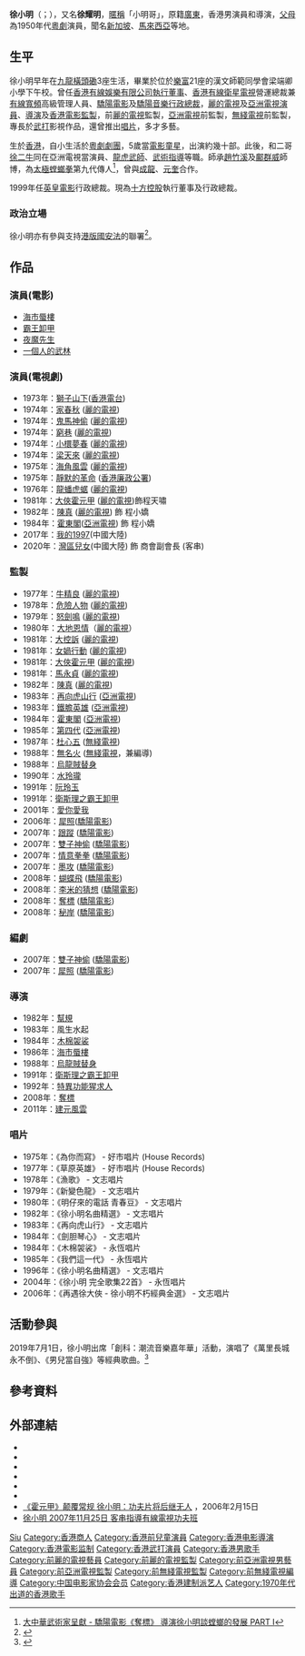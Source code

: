 {{Otheruses|徐小明}}
{{藝人
|姓名 =徐小明
|類型 =男藝人
|圖片 =徐小明.jpg
|圖片尺寸 =200px
|圖片簡介 =接受《[[中國新聞網|中國新聞網]]》專訪
|本名 =
|羅馬拼音 =Tsui Siu Ming
|英文名 = 
|暱稱 =小明哥
|其他藝名 =
|國籍 ={{CNHK}}
|民族 =
|籍貫 =[[廣東|廣東]][[花縣|花縣]]
|出生日期 ={{birth date and age|1953|11|28}}
|出生地點 ={{HKG-1945}}
|逝世日期 =
|逝世地點 =
|職業 =監製、導演、演員、歌手
|語言 =
|教育程度 = '''学历'''：<br>不詳<br>'''学位'''：<br>{{USA}}{{tsl|en|Northern State University|北方州立大学}}荣誉博士<ref>{{cite web | language = zh-hans | publisher = 凤凰网 | title = 罗家英获颁世界杰出华人奖 | url = http://ent.ifeng.com/HOT/yaowen/detail_2013_05/06/24961264_0.shtml | author = 长春晚报 | date = 2013年5月6日 | accessdate = 2013年5月6日 | archive-date = 2020年2月22日 | archive-url = https://web.archive.org/web/20200222031857/http://ent.ifeng.com/HOT/yaowen/detail_2013_05/06/24961264_0.shtml | dead-url = no }}</ref>
|母校 = 漢文師範同學會梁端卿小學
|宗教信仰 =
|配偶 ={{marriage|李鳳鳴|1979}}
|兒女 = [[徐沅潼|徐沅潼]]<br>[[徐沅澔|徐沅澔]]
|父母 =
|親屬 = 大舅子：[[李元科|李元科]]
|音樂類型 =
|演奏樂器 =
|出道地點 =
|出道作 = 1973年
|出道日期 = 
|代表作 = [[大俠霍元甲|大俠霍元甲]]、[[木棉袈裟|木棉袈裟]]、[[海市蜃樓|海市蜃樓]]、[[奪標_(電影)|奪標 (電影)]]、[[建元風雲|建元風雲]]
|活躍年代 = 1973年至今
|唱片公司 =
|經紀公司 =
|網站 =
|獎項 = {{awards|award=華僑晚報十大明星金球獎 |year=1976年 |title=十大明星金球獎（電視）<ref>{{cite web |url=http://blog.sina.com.cn/s/blog_678efa1e0102wrmz.html |title=歷屆華僑晚報之十大明星金球獎 |accessdate=2022-01-20 |archive-date=2017-08-03 |archive-url=https://web.archive.org/web/20170803130304/http://blog.sina.com.cn/s/blog_678efa1e0102wrmz.html |dead-url=no }}</ref>}}<br>2013年世界傑出華人
|IMDb =0875291}}

'''徐小明'''（{{lang-en|Tsui Siu Ming}}；{{bd|1953年|11月28日|||}}），又名'''徐耀明'''，[[暱稱|暱稱]]「小明哥」，原籍[[廣東|廣東]]，香港男演員和導演，[[父母|父母]]為1950年代[[粵劇|粵劇]]演員，聞名[[新加坡|新加坡]]、[[馬來西亞|馬來西亞]]等地。

== 生平 ==
徐小明早年在[[九龍|九龍]][[橫頭磡|橫頭磡]]3座生活，畢業於位於[[樂富|樂富]]21座的漢文師範同學會梁端卿小學下午校。曾任[[香港有線娛樂有限公司|香港有線娛樂有限公司]][[執行董事|執行董事]]、[[香港有線衛星電視|香港有線衛星電視]]營運總裁兼[[有線寬頻|有線寬頻]]高級管理人員、[[驕陽電影|驕陽電影]]及[[驕陽音樂|驕陽音樂]][[行政總裁|行政總裁]]，[[麗的電視|麗的電視]]及[[亞洲電視|亞洲電視]][[演員|演員]]、[[導演|導演]]及[[香港電影|香港電影]][[監製|監製]]，前[[麗的電視|麗的電視]]監製，[[亞洲電視|亞洲電視]]前監製，[[無綫電視|無綫電視]]前監製，專長於[[武打|武打]]影視作品，還曾推出[[唱片|唱片]]，多才多藝。

生於[[香港|香港]]，自小生活於[[粵劇劇團|粵劇劇團]]，5歲當[[電影|電影]][[童星|童星]]，出演約幾十部。此後，和二哥[[徐二牛|徐二牛]]同在亞洲電視當演員、[[龍虎武師|龍虎武師]]、[[武術指導|武術指導]]等職。師承[[趙竹溪|趙竹溪]]及[[鄺群威|鄺群威]]師博，為[[太極螳螂拳|太極螳螂拳]]第九代傳人<ref name="測試">[http://www.youtube.com/watch?v=Y99YllXQLPU 大中華武術家呈獻 - 驕陽電影《奪標》 導演徐小明談螳螂的發展 PART I]</ref>，曾與[[成龍|成龍]]、[[元奎|元奎]]合作。

1999年任[[英皇電影|英皇電影]]行政總裁。現為[[十方控股|十方控股]]執行董事及行政總裁。

=== 政治立場 ===
徐小明亦有參與支持[[全國人民代表大會關於建立健全香港特別行政區維護國家安全的法律制度和執行機制的決定|港版國安法]]的聯署<ref>{{cite news |title=文藝界2600人聯署支持立法 |accessdate=2020-06-02 |work=文匯報 |date=2020-05-30}}</ref>。

== 作品 ==
=== 演員(電影) ===
*[[海市蜃樓|海市蜃樓]]
*[[霸王卸甲_(電影)|霸王卸甲]]
*[[夜魔先生|夜魔先生]]
*[[一個人的武林|一個人的武林]]

=== 演員(電視劇) ===
* 1973年：[[獅子山下|獅子山下]]([[香港電台|香港電台]])
* 1974年：[[家春秋|家春秋]] ([[麗的電視|麗的電視]])
* 1974年：[[鬼馬神偷|鬼馬神偷]] ([[麗的電視|麗的電視]])
* 1974年：[[窮巷|窮巷]] ([[麗的電視|麗的電視]])
* 1974年：[[小檈夢春|小檈夢春]] ([[麗的電視|麗的電視]])
* 1974年：[[梁天來|梁天來]] ([[麗的電視|麗的電視]])
* 1975年：[[海角風雲|海角風雲]] ([[麗的電視|麗的電視]])
* 1975年：[[靜默的革命|靜默的革命]] ([[香港廉政公署|香港廉政公署]])
* 1976年：[[龍蟠虎蜛|龍蟠虎蜛]] ([[麗的電視|麗的電視]])
* 1981年：[[大俠霍元甲|大俠霍元甲]] ([[麗的電視|麗的電視]])飾程天嘯
* 1982年：[[陳真_(電視劇)|陳真]] ([[麗的電視|麗的電視]])  飾 程小嬌
* 1984年：[[霍東閣|霍東閣]]([[亞洲電視|亞洲電視]]) 飾 程小嬌
* 2017年：[[我的1997|我的1997]](中國大陸)
* 2020年：[[灣區兒女|灣區兒女]](中國大陸) 飾 商會副會長 (客串)

=== 監製 ===
* 1977年：[[牛精良|牛精良]] ([[麗的電視|麗的電視]])
* 1978年：[[危險人物|危險人物]] ([[麗的電視|麗的電視]])
* 1979年：[[怒劍鳴|怒劍鳴]] ([[麗的電視|麗的電視]])
* 1980年：[[大地恩情|大地恩情]]（[[麗的電視|麗的電視]]）
* 1981年：[[大控訴|大控訴]] ([[麗的電視|麗的電視]])
* 1981年：[[女媧行動|女媧行動]] ([[麗的電視|麗的電視]])
* 1981年：[[大俠霍元甲|大俠霍元甲]] ([[麗的電視|麗的電視]])
* 1981年：[[馬永貞|馬永貞]] ([[麗的電視|麗的電視]])
* 1982年：[[陳真|陳真]] ([[麗的電視|麗的電視]])
* 1983年：[[再向虎山行|再向虎山行]] ([[亞洲電視|亞洲電視]])
* 1983年：[[鐵膽英雄|鐵膽英雄]] ([[亞洲電視|亞洲電視]])
* 1984年：[[霍東閣|霍東閣]] ([[亞洲電視|亞洲電視]])
* 1985年：[[第四代|第四代]] ([[亞洲電視|亞洲電視]])
* 1987年：[[杜心五|杜心五]] ([[無綫電視|無綫電視]])
* 1988年：[[無名火|無名火]] ([[無綫電視|無綫電視]]，兼編導)
* 1988年：[[烏龍賊替身|烏龍賊替身]]
* 1990年：[[水玲瓏|水玲瓏]]
* 1991年：[[阮玲玉_(電影)|阮玲玉]]
* 1991年：[[衛斯理之霸王卸甲|衛斯理之霸王卸甲]]
* 2001年：[[愛你愛我|愛你愛我]]
* 2006年：[[犀照_(電影)|犀照]]([[驕陽電影|驕陽電影]])
* 2007年：[[跟蹤|跟蹤]] ([[驕陽電影|驕陽電影]])
* 2007年：[[雙子神偷|雙子神偷]] ([[驕陽電影|驕陽電影]])
* 2007年：[[情意拳拳|情意拳拳]] ([[驕陽電影|驕陽電影]])
* 2007年：[[墨攻_(電影)|墨攻]] ([[驕陽電影|驕陽電影]])
* 2008年：[[蝴蝶飛|蝴蝶飛]] ([[驕陽電影|驕陽電影]])
* 2008年：[[李米的猜想|李米的猜想]] ([[驕陽電影|驕陽電影]])
* 2008年：[[奪標|奪標]] ([[驕陽電影|驕陽電影]])
* 2008年：[[秘岸|秘岸]] ([[驕陽電影|驕陽電影]])

=== 編劇 ===
* 2007年：[[雙子神偷|雙子神偷]] ([[驕陽電影|驕陽電影]])
* 2007年：[[犀照|犀照]] ([[驕陽電影|驕陽電影]])

=== 導演 ===
* 1982年：[[幫規|幫規]]
* 1983年：風生水起
* 1984年：[[木棉袈裟|木棉袈裟]]
* 1986年：[[海市蜃樓_(電影)|海市蜃樓]]
* 1988年：[[烏龍賊替身|烏龍賊替身]]
* 1991年：[[衛斯理之霸王卸甲|衛斯理之霸王卸甲]]
* 1992年：[[特異功能猩求人|特異功能猩求人]]
* 2008年：[[奪標_(電影)|奪標]]
* 2011年：[[建元風雲|建元風雲]]

=== 唱片 ===
*1975年：《為你而寫》 - 好市唱片 (House Records)
*1977年：《草原英雄》 - 好市唱片 (House Records)
*1978年：《漁歌》 - 文志唱片
*1979年：《新變色龍》 - 文志唱片
*1980年：《明仔來的電話 青春豆》 - 文志唱片
*1982年：《徐小明名曲精選》 - 文志唱片
*1983年：《再向虎山行》 - 文志唱片
*1984年：《劍胆琴心》 - 文志唱片
*1984年：《木棉袈裟》 - 永恆唱片
*1985年：《我們這一代》 - 永恆唱片
*1996年：《徐小明名曲精選》 - 文志唱片
*2004年：《徐小明 完全歌集22首》 - 永恆唱片
*2006年：《再遇徐大俠 - 徐小明不朽經典金選》 - 文志唱片

==活動參與==
2019年7月1日，徐小明出席「創科：潮流音樂嘉年華」活動，演唱了《萬里長城永不倒》、《男兒當自強》等經典歌曲。<ref>{{cite news|url=http://news.wenweipo.com/2019/07/01/IN1907010029.htm|title=香港回歸22周年 潮流音樂嘉年華 大牌雲集同表中國心|publisher=香港大公文匯全媒體中心|date=2019-07-01|accessdate=2019-07-10|archive-date=2020-04-26|archive-url=https://web.archive.org/web/20200426085127/http://news.wenweipo.com/2019/07/01/IN1907010029.htm|dead-url=no}}</ref>

== 參考資料 ==
{{reflist}}

== 外部連結 ==
*{{Sinaweibo|2265735423|香港徐小明}}
* {{imdb name|0875291|徐小明}}{{en}}
* {{Amg name|711016|徐小明}}
* {{hkmdb name|3187|徐小明}}
* {{Douban people|1299583|徐小明}}
* {{Mtime people|893308|徐小明}}
* [http://ent.sina.com.cn/m/c/2006-02-15/0035985604.html 《霍元甲》颠覆常规 徐小明：功夫片将后继无人] {{Wayback|url=http://ent.sina.com.cn/m/c/2006-02-15/0035985604.html |date=20150210133307 }}，2006年2月15日
* [http://www.youtube.com/watch?v=1YcG05MHFqU 徐小明 2007年11月25日 客串指導有線電視功夫班]

{{無綫電視劇集監製}}
{{中国电影家协会第八届理事会}}
{{新中国成立70周年全国十佳电视导演}}
{{亞洲電視劇集監製}}
{{Authority control}}
{{DEFAULTSORT:Tsui}}
[[Category:徐姓|Siu]]
[[Category:香港商人|Category:香港商人]]
[[Category:香港前兒童演員|Category:香港前兒童演員]]
[[Category:香港电影導演|Category:香港电影導演]]
[[Category:香港電影监制|Category:香港電影监制]]
[[Category:香港武打演員|Category:香港武打演員]]
[[Category:香港男歌手|Category:香港男歌手]]
[[Category:前麗的電視藝員|Category:前麗的電視藝員]]
[[Category:前麗的電視監製|Category:前麗的電視監製]]
[[Category:前亞洲電視男藝員|Category:前亞洲電視男藝員]]
[[Category:前亞洲電視監製|Category:前亞洲電視監製]]
[[Category:前無綫電視監製|Category:前無綫電視監製]]
[[Category:前無綫電視編導|Category:前無綫電視編導]]
[[Category:中国电影家协会会员|Category:中国电影家协会会员]]
[[Category:香港建制派艺人|Category:香港建制派艺人]]
[[Category:1970年代出道的香港歌手|Category:1970年代出道的香港歌手]]